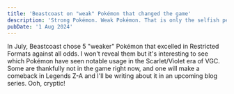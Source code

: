 ```yaml
---
title: 'Beastcoast on "weak" Pokémon that changed the game'
description: 'Strong Pokémon. Weak Pokémon. That is only the selfish perception of people. Truly skilled Trainers should try to win with the Pokémon they love best.'
pubDate: '1 Aug 2024'
---
```



<div class="yt-embed">
	<YouTube title={frontmatter.title} videoId="oWVUuQVkbZI" />
</div>

In July, Beastcoast chose 5 "weaker" Pokémon that excelled in Restricted Formats against all odds. I won't reveal them but it's interesting to see which Pokémon have seen notable usage in the Scarlet/Violet era of VGC. Some are thankfully not in the game right now, and one will make a comeback in Legends Z-A and I'll be writing about it in an upcoming blog series. Ooh, cryptic!